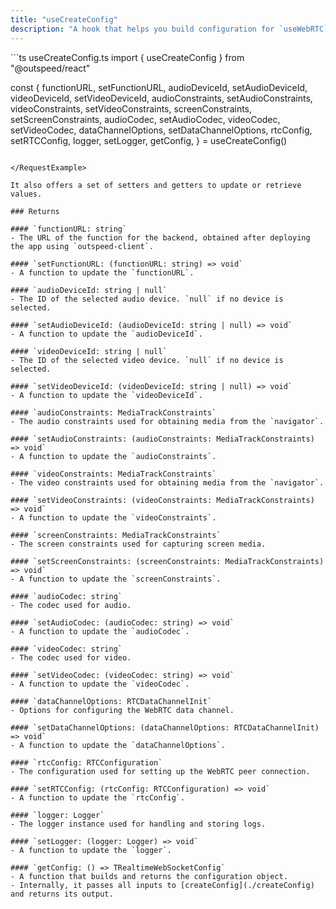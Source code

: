 ```yaml
---
title: "useCreateConfig"
description: "A hook that helps you build configuration for `useWebRTC`."
---
```


<RequestExample>
```ts useCreateConfig.ts
import { useCreateConfig } from "@outspeed/react"

const {
  functionURL,
  setFunctionURL,
  audioDeviceId,
  setAudioDeviceId,
  videoDeviceId,
  setVideoDeviceId,
  audioConstraints,
  setAudioConstraints,
  videoConstraints,
  setVideoConstraints,
  screenConstraints,
  setScreenConstraints,
  audioCodec,
  setAudioCodec,
  videoCodec,
  setVideoCodec,
  dataChannelOptions,
  setDataChannelOptions,
  rtcConfig,
  setRTCConfig,
  logger,
  setLogger,
  getConfig,
} = useCreateConfig()

```

</RequestExample>

It also offers a set of setters and getters to update or retrieve values.

### Returns

#### `functionURL: string`
- The URL of the function for the backend, obtained after deploying the app using `outspeed-client`.

#### `setFunctionURL: (functionURL: string) => void`
- A function to update the `functionURL`.

#### `audioDeviceId: string | null`
- The ID of the selected audio device. `null` if no device is selected.

#### `setAudioDeviceId: (audioDeviceId: string | null) => void`
- A function to update the `audioDeviceId`.

#### `videoDeviceId: string | null`
- The ID of the selected video device. `null` if no device is selected.

#### `setVideoDeviceId: (videoDeviceId: string | null) => void`
- A function to update the `videoDeviceId`.

#### `audioConstraints: MediaTrackConstraints`
- The audio constraints used for obtaining media from the `navigator`.

#### `setAudioConstraints: (audioConstraints: MediaTrackConstraints) => void`
- A function to update the `audioConstraints`.

#### `videoConstraints: MediaTrackConstraints`
- The video constraints used for obtaining media from the `navigator`.

#### `setVideoConstraints: (videoConstraints: MediaTrackConstraints) => void`
- A function to update the `videoConstraints`.

#### `screenConstraints: MediaTrackConstraints`
- The screen constraints used for capturing screen media.

#### `setScreenConstraints: (screenConstraints: MediaTrackConstraints) => void`
- A function to update the `screenConstraints`.

#### `audioCodec: string`
- The codec used for audio.

#### `setAudioCodec: (audioCodec: string) => void`
- A function to update the `audioCodec`.

#### `videoCodec: string`
- The codec used for video.

#### `setVideoCodec: (videoCodec: string) => void`
- A function to update the `videoCodec`.

#### `dataChannelOptions: RTCDataChannelInit`
- Options for configuring the WebRTC data channel.

#### `setDataChannelOptions: (dataChannelOptions: RTCDataChannelInit) => void`
- A function to update the `dataChannelOptions`.

#### `rtcConfig: RTCConfiguration`
- The configuration used for setting up the WebRTC peer connection.

#### `setRTCConfig: (rtcConfig: RTCConfiguration) => void`
- A function to update the `rtcConfig`.

#### `logger: Logger`
- The logger instance used for handling and storing logs.

#### `setLogger: (logger: Logger) => void`
- A function to update the `logger`.

#### `getConfig: () => TRealtimeWebSocketConfig`
- A function that builds and returns the configuration object.
- Internally, it passes all inputs to [createConfig](./createConfig) and returns its output.

